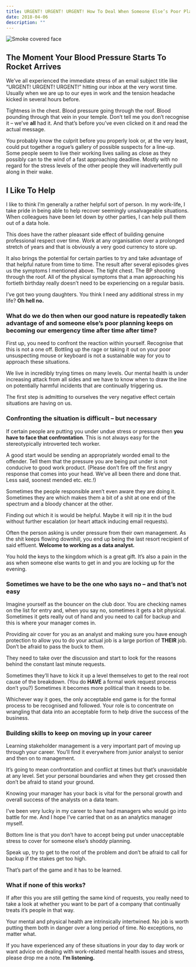 ```yaml
---
title: URGENT! URGENT! URGENT! How To Deal When Someone Else’s Poor Planning Becomes Your Emergency
date: 2018-04-06
description: ""
---
```

![Smoke covered face](./face-smoke.jpg)

## The Moment Your Blood Pressure Starts To Rocket Arrives

We’ve all experienced the immediate stress of an email subject title like “URGENT! URGENT! URGENT!” hitting our inbox at the very worst time. Usually when we are up to our eyes in work and the tension headache kicked in several hours before.

Tightness in the chest. Blood pressure going through the roof. Blood pounding through that vein in your temple. Don’t tell me you don’t recognise it &#8211; we’ve **all** had it. And that’s before you’ve even clicked on it and read the actual message.

You probably know the culprit before you properly look or, at the very least, could put together a rogue’s gallery of possible suspects for a line-up. Some people seem to live their working lives sailing as close as they possibly can to the wind of a fast approaching deadline. Mostly with no regard for the stress levels of the other people they will inadvertently pull along in their wake.

## I Like To Help

I like to think I’m generally a rather helpful sort of person. In my work-life, I take pride in being able to help recover seemingly unsalvageable situations. When colleagues have been let down by other parties, I can help pull them out of a data hole.

This does have the rather pleasant side effect of building genuine professional respect over time. Work at any organisation over a prolonged stretch of years and that is obviously a very good currency to store up.

It also brings the potential for certain parties to try and take advantage of that helpful nature from time to time. The result after several episodes gives us the symptoms I mentioned above. The tight chest. The BP shooting through the roof. All of the physical symptoms that a man approaching his fortieth birthday really doesn’t need to be experiencing on a regular basis.

I’ve got two young daughters. You think I need any additional stress in my life? **Oh hell no.**

### What do we do then when our good nature is repeatedly taken advantage of and someone else’s poor planning keeps on becoming our emergency time after time after time?

First up, you need to confront the reaction within yourself. Recognise that this is not a one off. Bottling up the rage or taking it out on your poor unsuspecting mouse or keyboard is not a sustainable way for you to approach these situations.

We live in incredibly trying times on many levels. Our mental health is under increasing attack from all sides and we have to know when to draw the line on potentially harmful incidents that are continually triggering us.

The first step is admitting to ourselves the very negative effect certain situations are having on us.

### Confronting the situation is difficult &#8211; but necessary

If certain people are putting you under undue stress or pressure then **you have to face that confrontation**. This is not always easy for the stereotypically introverted tech worker.

A good start would be sending an appropriately worded email to the offender. Tell them that the pressure you are being put under is not conducive to good work product. (Please don’t fire off the first angry response that comes into your head. We&#8217;ve all been there and done that. Less said, soonest mended etc. etc.!)

Sometimes the people responsible aren’t even aware they are doing it. Sometimes they are which makes them a bit of a shit at one end of the spectrum and a bloody chancer at the other.

Finding out which it is would be helpful. Maybe it will nip it in the bud without further escalation (or heart attack inducing email requests).

Often the person asking is under pressure from their own management. As the shit keeps flowing downhill, you end up being the last resort recipient of said effluent. **Welcome to working as a data analyst.**

You hold the keys to the kingdom which is a great gift. It’s also a pain in the ass when someone else wants to get in and you are locking up for the evening.

### Sometimes we have to be the one who says no &#8211; and that&#8217;s not easy

Imagine yourself as the bouncer on the club door. You are checking names on the list for entry and, when you say no, sometimes it gets a bit physical. Sometimes it gets really out of hand and you need to call for backup and this is where your manager comes in.

Providing air cover for you as an analyst and making sure you have enough protection to allow you to do your actual job is a large portion of **THEIR** job. Don’t be afraid to pass the buck to them.

They need to take over the discussion and start to look for the reasons behind the constant last minute requests.

Sometimes they’ll have to kick it up a level themselves to get to the real root cause of the breakdown. (You do **HAVE** a formal work request process don’t you?) Sometimes it becomes more political than it needs to be.

Whichever way it goes, the only acceptable end game is for the formal process to be recognised and followed. Your role is to concentrate on wrangling that data into an acceptable form to help drive the success of the business.

### Building skills to keep on moving up in your career

Learning stakeholder management is a very important part of moving up through your career. You&#8217;ll find it everywhere from junior analyst to senior and then on to management.

It’s going to mean confrontation and conflict at times but that’s unavoidable at any level. Set your personal boundaries and when they get crossed then don’t be afraid to stand your ground.

Knowing your manager has your back is vital for the personal growth and overall success of the analysts on a data team.

I’ve been very lucky in my career to have had managers who would go into battle for me. And I hope I’ve carried that on as an analytics manager myself.

Bottom line is that you don’t have to accept being put under unacceptable stress to cover for someone else’s shoddy planning.

Speak up, try to get to the root of the problem and don’t be afraid to call for backup if the stakes get too high.

That’s part of the game and it has to be learned.

### What if none of this works?

If after this you are still getting the same kind of requests, you really need to take a look at whether you want to be part of a company that continually treats it’s people in that way.

Your mental and physical health are intrinsically intertwined. No job is worth putting them both in danger over a long period of time. No exceptions, no matter what.

If you have experienced any of these situations in your day to day work or want advice on dealing with work-related mental health issues and stress, please drop me a note. **I’m listening.**